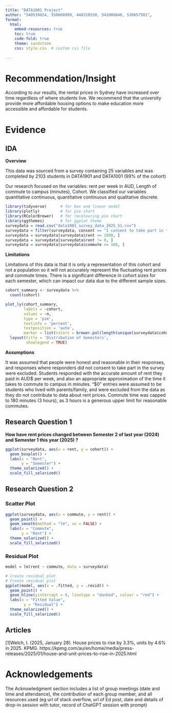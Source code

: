 ---
title: "DATA1001 Project"
author: "540539824, 550668899, 440318530, 541006846, 530657501",  
format: 
  html:
    embed-resources: true
    toc: true
    code-fold: true
    theme: sandstone
    css: style.css  # custom css file
    
---

# Recommendation/Insight

According to our results, the rental prices in Sydney have increased over time regardless of where students live. We recommend that the university provide more affordable housing options to make education more accessible and affordable for students. 

# Evidence

## IDA

**Overview**

This data was sourced from a survey containing 25 variables and was completed by 2103 students in DATA1901 and DATA1001 (99% of the cohort) 

Our research focused on the variables: rent per week in AUD, Length of commute to campus (minutes), Cohort. We classified our variables quantitative continuous, quantitative continuous and qualitative discrete.

```{r, warning = FALSE, message = FALSE}
library(tidyverse)      # for box and linear model
library(plotly)         # for pie chart
library(RColorBrewer)   # for recolouring pie chart
library(ggthemes)       # for ggplot theme
surveydata = read.csv("data1001_survey_data_2025_S1.csv")
surveydata = filter(surveydata, consent == "I consent to take part in the study")
surveydata = surveydata[surveydata$rent <= 2000, ]
surveydata = surveydata[surveydata$rent != 0, ]
surveydata = surveydata[surveydata$commute <= 180, ]
```



**Limitations**

Limitations of this data is that it is only a representation of this cohort and not a population so it will not accurately represent the fluctuating rent prices and commute times. There is a significant difference in cohort sizes for each semester, which can impact our data due to the different sample sizes.

```{r, warning = FALSE, message = FALSE}
cohort_summary <- surveydata %>%
  count(cohort)

plot_ly(cohort_summary, 
        labels = ~cohort, 
        values = ~n,
        type = 'pie',
        textinfo = 'percent',
        textposition = 'auto',
        marker = list(colors = brewer.pal(length(unique(surveydata$cohort)), "Oranges"))) %>%
  layout(title = 'Distribution of Semesters',
         showlegend = TRUE)
```

**Assumptions**

It was assumed that people were honest and reasonable in their responses, and responses where responders did not consent to take part in the survey were excluded. Students responded with the accurate amount of rent they paid in AUD$ per week, and also an appropriate approximation of the time it takes to commute to campus in minutes. “$0” entries were assumed to be students who lived with parents/family, and were excluded from the data as they do not contribute to data about rent prices. Commute time was capped to 180 minutes (3 hours), as 3 hours is a generous upper limit for reasonable commutes.  




## Research Question 1

**How have rent prices changed between Semester 2 of last year (2024) and Semester 1 this year (2025) ?**





```{r}
ggplot(surveydata, aes(x = rent, y = cohort)) +
  geom_boxplot() +
  labs(x = "Rent",
       y = "Semester") +
  theme_solarized() +
  scale_fill_solarized()
```



## Research Question 2

:::: {.panel-tabset}
### Scatter Plot
```{r, warning = FALSE, message = FALSE}
ggplot(surveydata, aes(x = commute, y = rent)) +
  geom_point() +
  geom_smooth(method = "lm", se = FALSE) +
  labs(x = "Commute",
       y = "Rent") +
  theme_solarized() +
  scale_fill_solarized()
```

### Residual Plot
```{r, warning = FALSE, message = FALSE}
model = lm(rent ~ commute, data = surveydata)

# Create residual plot
# Create residual plot
ggplot(model, aes(x = .fitted, y = .resid)) +
  geom_point() +
  geom_hline(yintercept = 0, linetype = "dashed", colour = "red") +
  labs(x = "Fitted Value",
        y = "Residual") +
  theme_solarized() +
  scale_fill_solarized()
```
::::






## Articles

[1]Welch, I. (2025, January 28). House prices to rise by 3.3%, units by 4.6% in 2025. KPMG. https://kpmg.com/au/en/home/media/press-releases/2025/01/house-and-unit-prices-to-rise-in-2025.html

# Acknowledgements

The Acknowledgment section includes a list of group meetings (date and time and attendance), the contribution of each group member, and all resources used (eg url of stack overflow, url of Ed post, date and details of drop-in session with tutor, record of ChatGPT session with prompt)
 


